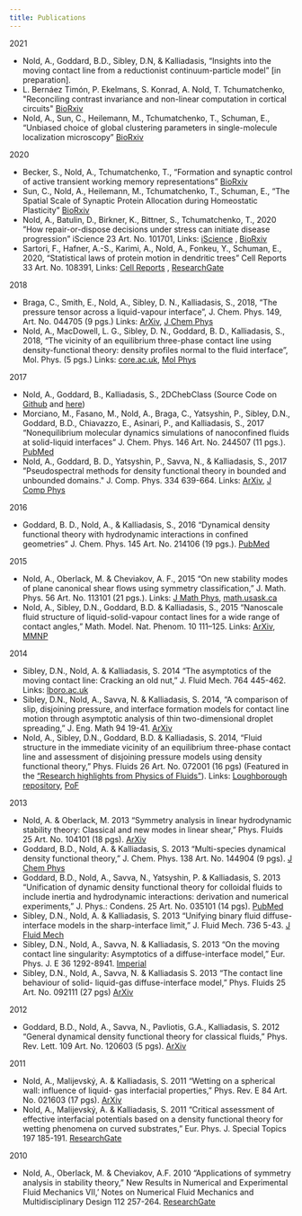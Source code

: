 ```yaml
---
title: Publications
---
```


2021
- Nold, A., Goddard, B.D., Sibley, D.N, & Kalliadasis, “Insights into the moving contact line from a reductionist continuum-particle model” [in preparation].
- L. Bernáez Timón, P. Ekelmans, S. Konrad, A. Nold, T. Tchumatchenko, "Reconciling contrast invariance and non-linear computation in cortical circuits" [BioRxiv](https://www.biorxiv.org/content/10.1101/2021.04.23.441165v1)
- Nold, A., Sun, C., Heilemann, M., Tchumatchenko, T., Schuman, E., “Unbiased choice of global clustering parameters in single-molecule localization microscopy” [BioRxiv](https://www.biorxiv.org/content/10.1101/2021.02.22.432198v1)


2020

- Becker, S., Nold, A., Tchumatchenko, T., “Formation and synaptic control of active transient working memory representations”
[BioRxiv](https://doi.org/10.1101/2020.08.30.273995)
- Sun, C., Nold, A., Heilemann, M., Tchumatchenko, T., Schuman, E., “The Spatial Scale of Synaptic Protein Allocation during Homeostatic Plasticity”
[BioRxiv](https://doi.org/10.1101/2020.04.29.068833)
- Nold, A., Batulin, D., Birkner, K., Bittner, S., Tchumatchenko, T., 2020 ”How repair-or-dispose
decisions under stress can initiate disease progression” iScience 23 Art. No. 101701, Links: [iScience](https://www.sciencedirect.com/science/article/pii/S2589004220308932) , [BioRxiv](https://www.biorxiv.org/content/10.1101/828053v2)
- Sartori, F., Hafner, A.-S., Karimi, A., Nold, A., Fonkeu, Y., Schuman, E., 2020, “Statistical laws of protein motion in dendritic trees” Cell Reports 33 Art. No. 108391, Links: [Cell Reports](https://www.sciencedirect.com/science/article/pii/S2211124720313802) , [ResearchGate](https://www.researchgate.net/publication/345997208_Statistical_Laws_of_Protein_Motion_in_Neuronal_Dendritic_Trees)

2018
- Braga, C., Smith, E., Nold, A., Sibley, D. N., Kalliadasis, S., 2018, “The pressure tensor across a liquid-vapour interface”, J. Chem. Phys. 149, Art. No. 044705 (9 pgs.) Links: [ArXiv](https://arxiv.org/abs/1711.05986), [J Chem Phys](https://aip.scitation.org/doi/full/10.1063/1.5020991)
- Nold, A., MacDowell, L. G., Sibley, D. N., Goddard, B. D., Kalliadasis, S., 2018, “The vicinity of an equilibrium three-phase contact line using density-functional theory: density profiles normal to the fluid interface”, Mol. Phys. (5 pgs.) Links: [core.ac.uk](https://core.ac.uk/download/pdf/288361568.pdf), [Mol Phys](https://www.tandfonline.com/doi/full/10.1080/00268976.2018.1471223)

2017

- Nold, A., Goddard, B., Kalliadasis, S., 2DChebClass (Source Code on [Github](https://github.com/NoldAndreas/2DChebClass) and [here](https://129.215.41.53/handle/10283/2647))
- Morciano, M., Fasano, M., Nold, A., Braga, C., Yatsyshin, P., Sibley, D.N., Goddard, B.D., Chiavazzo, E., Asinari, P., and Kalliadasis, S., 2017 “Nonequilibrium molecular dynamics simulations of nanoconfined fluids at solid-liquid interfaces” J. Chem. Phys. 146 Art. No. 244507 (11 pgs.). [PubMed](https://pubmed.ncbi.nlm.nih.gov/28668055/)
- Nold, A., Goddard, B. D., Yatsyshin, P., Savva, N., & Kalliadasis, S., 2017 ”Pseudospectral methods for density functional theory in bounded and unbounded domains." J. Comp. Phys. 334 639-664. Links: [ArXiv](https://arxiv.org/abs/1701.06182), [J Comp Phys](https://www.sciencedirect.com/science/article/pii/S0021999116306775?via%3Dihub)

2016

- Goddard, B. D., Nold, A., & Kalliadasis, S., 2016 “Dynamical density functional theory with hydrodynamic interactions in confined geometries” J. Chem. Phys. 145 Art. No. 214106 (19 pgs.). [PubMed](https://pubmed.ncbi.nlm.nih.gov/28799384/)

2015

- Nold, A., Oberlack, M. & Cheviakov, A. F., 2015 “On new stability modes of plane canonical shear flows using symmetry classification,” J. Math. Phys. 56 Art. No. 113101 (21 pgs.).
Links: [J Math Phys](https://aip.scitation.org/doi/full/10.1063/1.4934726), [math.usask.ca](https://math.usask.ca/~shevyakov/publ/papers/2015_Nold_Oberl_Ch__StabModes-inJMP.pdf)
- Nold, A., Sibley, D.N., Goddard, B.D. & Kalliadasis, S., 2015 “Nanoscale fluid structure of liquid-solid-vapour contact lines for a wide range of contact angles,” Math. Model. Nat. Phenom. 10 111–125.
Links: [ArXiv](https://arxiv.org/abs/1503.03232), [MMNP](https://www.mmnp-journal.org/articles/mmnp/abs/2015/04/mmnp201510p111/mmnp201510p111.html)

2014

- Sibley, D.N., Nold, A. & Kalliadasis, S. 2014 “The asymptotics of the moving contact line: Cracking an old nut,” J. Fluid Mech. 764 445-462. Links: [lboro.ac.uk](https://repository.lboro.ac.uk/articles/journal_contribution/The_asymptotics_of_the_moving_contact_line_cracking_an_old_nut/9385814)
- Sibley, D.N., Nold, A., Savva, N. & Kalliadasis, S. 2014, “A comparison of slip, disjoining pressure, and interface formation models for contact line motion through asymptotic analysis of thin two-dimensional droplet spreading,” J. Eng. Math 94 19-41. [ArXiv](https://arxiv.org/abs/1307.8022)
- Nold, A., Sibley, D.N., Goddard, B.D. & Kalliadasis, S. 2014, “Fluid structure in the immediate vicinity of an equilibrium three-phase contact line and assessment of disjoining pressure models using density functional theory,” Phys. Fluids 26 Art. No. 072001 (16 pgs) (Featured in the [“Research highlights from Physics of Fluids”](http://aip-info.org/1XPS-2NQ72-FCC9SV1666/cr.aspx)).
Links:
[Loughborough repository](https://repository.lboro.ac.uk/articles/journal_contribution/Fluid_structure_in_the_immediate_vicinity_of_an_equilibrium_three-phase_contact_line_and_assessment_of_disjoining_pressure_models_using_density_functional_theory/9385112), [PoF](https://doi.org/10.1063/1.4886128)

2013

- Nold, A. & Oberlack, M. 2013 “Symmetry analysis in linear hydrodynamic stability theory: Classical and new modes in linear shear,” Phys. Fluids 25 Art. No. 104101 (18 pgs). [ArXiv](https://arxiv.org/abs/1310.2650)
- Goddard, B.D., Nold, A. & Kalliadasis, S. 2013 “Multi-species dynamical density functional theory,” J. Chem. Phys. 138 Art. No. 144904 (9 pgs). [J Chem Phys](https://aip.scitation.org/doi/10.1063/1.4800109)
- Goddard, B.D., Nold, A., Savva, N., Yatsyshin, P. & Kalliadasis, S. 2013 “Unification of dynamic density functional theory for colloidal fluids to include inertia and hydrodynamic interactions: derivation and numerical experiments,” J. Phys.: Condens. 25 Art. No. 035101 (14 pgs). [PubMed](https://pubmed.ncbi.nlm.nih.gov/23220969/)
- Sibley, D.N., Nold, A. & Kalliadasis, S. 2013 “Unifying binary fluid diffuse-interface models in the sharp-interface limit,” J. Fluid Mech. 736 5-43. [J Fluid Mech](https://www.cambridge.org/core/journals/journal-of-fluid-mechanics/article/unifying-binary-fluid-diffuseinterface-models-in-the-sharpinterface-limit/E4F41122568DD8A75D5E5CEC24AFC827)
- Sibley, D.N., Nold, A., Savva, N. & Kalliadasis, S. 2013 “On the moving contact line singularity: Asymptotics of a diffuse-interface model,” Eur. Phys. J. E 36 1292-8941. [Imperial](https://www.imperial.ac.uk/media/imperial-college/research-centres-and-groups/complex-multiphase-systems/articles/David_EPJE.pdf)
- Sibley, D.N., Nold, A., Savva, N. & Kalliadasis S. 2013 “The contact line behaviour of solid- liquid-gas diffuse-interface model,” Phys. Fluids 25 Art. No. 092111 (27 pgs) [ArXiv](https://arxiv.org/abs/1310.1255)

2012

- Goddard, B.D., Nold, A., Savva, N., Pavliotis, G.A., Kalliadasis, S. 2012 “General dynamical density functional theory for classical fluids,” Phys. Rev. Lett. 109 Art. No. 120603 (5 pgs). [ArXiv](https://arxiv.org/abs/1202.3270)

2011

- Nold, A., Malijevský, A. & Kalliadasis, S. 2011 “Wetting on a spherical wall: influence of liquid- gas interfacial properties,” Phys. Rev. E 84 Art. No. 021603 (17 pgs). [ArXiv](https://arxiv.org/abs/1103.6125)
- Nold, A., Malijevský, A. & Kalliadasis, S. 2011 “Critical assessment of effective interfacial potentials based on a density functional theory for wetting phenomena on curved substrates,” Eur. Phys. J. Special Topics 197 185-191. [ResearchGate](https://www.researchgate.net/publication/226758251_Critical_assessment_of_effective_interfacial_potentials_based_on_a_density_functional_theory_for_wetting_phenomena_on_curved_substrates)

2010

-  Nold, A., Oberlack, M. & Cheviakov, A.F. 2010 “Applications of symmetry analysis in stability theory,” New Results in Numerical and Experimental Fluid Mechanics VII,’ Notes on Numerical Fluid Mechanics and Multidisciplinary Design 112 257-264. [ResearchGate](https://www.researchgate.net/publication/225394096_Applications_of_Symmetry_Analysis_in_Stability_Theory)
